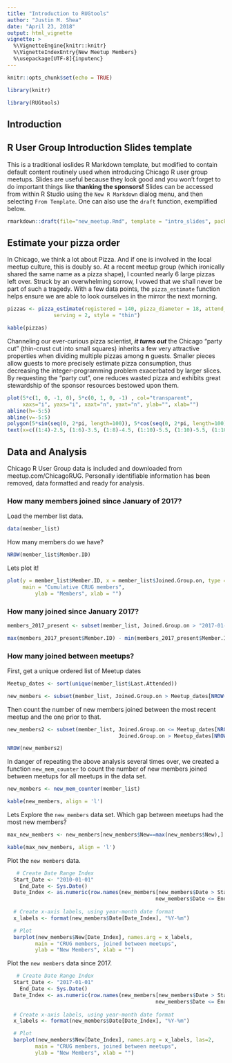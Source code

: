 ```yaml
---
title: "Introduction to RUGtools"
author: "Justin M. Shea"
date: "April 23, 2018"
output: html_vignette
vignette: >
  %\VignetteEngine{knitr::knitr}
  %\VignetteIndexEntry{New Meetup Members}
  %\usepackage[UTF-8]{inputenc}
---
```


```r
knitr::opts_chunk$set(echo = TRUE)

library(knitr)

library(RUGtools)
```

## Introduction



## R User Group Introduction Slides template

This is a traditional ioslides R Markdown template, but modified to contain default content routinely used when introducing Chicago R user group meetups.
Slides are useful because they look good and you won't forget to do important things
like **thanking the sponsors!** Slides can be accessed from within R Studio 
using the `New R Markdown` dialog menu, and then selecting `From Template`. 
One can also use the `draft` function, exemplified below.

```r
rmarkdown::draft(file="new_meetup.Rmd", template = "intro_slides", package="RUGtools")
```

## Estimate your pizza order

In Chicago, we think a lot about Pizza. And if one is involved in the local meetup 
culture, this is doubly so. At a recent meetup group (which ironically shared the same name as a pizza shape), I counted nearly 6 large pizzas left over. Struck by an
overwhelming sorrow, I vowed that we shall never be part of such a tragedy. With a
few data points, the `pizza_estimate` function helps ensure we are able to look ourselves in the mirror the next morning.

```r

pizzas <- pizza_estimate(registered = 140, pizza_diameter = 18, attend_rate = 0.60, 
               serving = 2, style = "thin")

kable(pizzas)
```

 
Channeling our ever-curious pizza scientist, _**it turns out**_ the Chicago
"party cut" (thin-crust cut into small squares) inherits a few very attractive properties when dividing multiple pizzas among **n** guests. Smaller pieces allow guests to more precisely 
estimate pizza consumption, thus decreasing the integer-programming problem 
exacerbated by larger slices. By requesting the "party cut", one reduces wasted pizza and exhibits great stewardship of the sponsor resources bestowed upon them.

```r
plot(5*c(1, 0, -1, 0), 5*c(0, 1, 0, -1) , col="transparent",
     xaxs="i", yaxs="i", xaxt="n", yaxt="n", ylab="", xlab="") 
abline(h=-5:5)
abline(v=-5:5)
polygon(5*sin(seq(0, 2*pi, length=100)), 5*cos(seq(0, 2*pi, length=100)))
text(x=c((1:4)-2.5, (1:6)-3.5, (1:8)-4.5, (1:10)-5.5, (1:10)-5.5, (1:10)-5.5, (1:10)-5.5, (1:8)-4.5, (1:6)-3.5, (1:4)-2.5), y=c(rep(5,4), rep(4,6), rep(3,8), rep(2,10), rep(1,10), rep(0,10), rep(-1,10), rep(-2,8), rep(-3,6), rep(-4,4))-0.5, labels=1:76)
```
 


## Data and Analysis

Chicago R User Group data is included and downloaded from meetup.com/ChicagoRUG.
Personally identifiable information has been removed, data formatted and ready for analysis.

###  How many members joined since January of 2017?  
 
Load the member list data.

```r
data(member_list)
```

How many members do we have?

```r
NROW(member_list$Member.ID)
```

Lets plot it!

```r
plot(y = member_list$Member.ID, x = member_list$Joined.Group.on, type = "l", col = "blue",
     main = "Cumulative CRUG members",  
         ylab = "Members", xlab = "")
```

### How many joined since January 2017?

```r
members_2017_present <- subset(member_list, Joined.Group.on > "2017-01-01")

max(members_2017_present$Member.ID) - min(members_2017_present$Member.ID)

```


###  How many joined between meetups? 

First, get a unique ordered list of Meetup dates

```r
Meetup_dates <- sort(unique(member_list$Last.Attended))

new_members <- subset(member_list, Joined.Group.on > Meetup_dates[NROW(Meetup_dates)])

```
 
Then count the number of new members joined between the most recent meetup and the one prior to that.

```r
new_members2 <- subset(member_list, Joined.Group.on <= Meetup_dates[NROW(Meetup_dates)] &
                                    Joined.Group.on > Meetup_dates[NROW(Meetup_dates)-1])

NROW(new_members2)
```

In danger of repeating the above analysis several times over, we created a function `new_mem_counter` to count the number of new members joined between meetups for all meetups in the data set.

```r
new_members <- new_mem_counter(member_list)

kable(new_members, align = 'l')
```

Lets Explore the `new_members` data set. Which gap between meetups had the most new members?
 
```r
max_new_members <- new_members[new_members$New==max(new_members$New),]

kable(max_new_members, align = 'l')
```

Plot the `new members` data.

```r
   # Create Date Range Index
  Start_Date <- "2010-01-01"
    End_Date <- Sys.Date()
  Date_Index <- as.numeric(row.names(new_members[new_members$Date > Start_Date &
                                                new_members$Date <= End_Date,]))
  
  # Create x-axis labels, using year-month date format
  x_labels <- format(new_members$Date[Date_Index], "%Y-%m")

  # Plot
  barplot(new_members$New[Date_Index], names.arg = x_labels,
         main = "CRUG members, joined between meetups",  
         ylab = "New Members", xlab = "")
```

Plot the `new members` data since 2017.

```r
   # Create Date Range Index
  Start_Date <- "2017-01-01"
    End_Date <- Sys.Date()
  Date_Index <- as.numeric(row.names(new_members[new_members$Date > Start_Date &
                                                new_members$Date <= End_Date,]))
  
  # Create x-axis labels, using year-month date format
  x_labels <- format(new_members$Date[Date_Index], "%Y-%m")

  # Plot
  barplot(new_members$New[Date_Index], names.arg = x_labels, las=2,
         main = "CRUG members, joined between meetups",  
         ylab = "New Members", xlab = "")
```
 